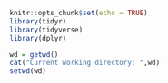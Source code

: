 ```r
knitr::opts_chunk$set(echo = TRUE)
library(tidyr)
library(tidyverse)
library(dplyr)

wd = getwd()
cat("Current working directory: ",wd)
setwd(wd)
```